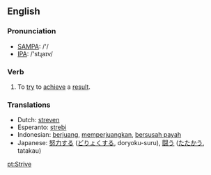 ==English==

===Pronunciation===
*[[w:SAMPA|SAMPA]]: /'/
*[[w:IPA|IPA]]: /'stɻaɪv/

===Verb===
{{en-infl-irreg|strive|strives|striving|strove|striven}}

# To [[try]] to [[achieve]] a [[result]].

===Translations===
*Dutch: [[streven]]
*Esperanto: [[strebi]]
*Indonesian: [[juang|berjuang]], [[juang|memperjuangkan]], [[susah payah|bersusah payah]]
*Japanese: [[努力]]する ([[どりょく]]する, doryoku-suru), [[闘う]] ([[たたかう]], tatakau)

[[pt:Strive]]